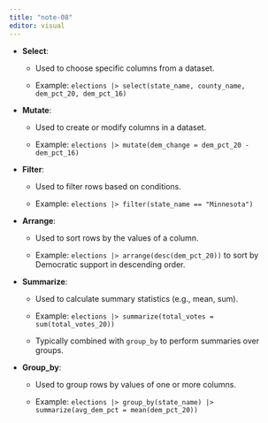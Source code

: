 ```yaml
---
title: "note-08"
editor: visual
---
```


-   **Select**:

    -   Used to choose specific columns from a dataset.

    -   Example: `elections |> select(state_name, county_name, dem_pct_20, dem_pct_16)`

-   **Mutate**:

    -   Used to create or modify columns in a dataset.

    -   Example: `elections |> mutate(dem_change = dem_pct_20 - dem_pct_16)`

-   **Filter**:

    -   Used to filter rows based on conditions.

    -   Example: `elections |> filter(state_name == "Minnesota")`

-   **Arrange**:

    -   Used to sort rows by the values of a column.

    -   Example: `elections |> arrange(desc(dem_pct_20))` to sort by Democratic support in descending order.

-   **Summarize**:

    -   Used to calculate summary statistics (e.g., mean, sum).

    -   Example: `elections |> summarize(total_votes = sum(total_votes_20))`

    -   Typically combined with `group_by` to perform summaries over groups.

-   **Group_by**:

    -   Used to group rows by values of one or more columns.

    -   Example: `elections |> group_by(state_name) |> summarize(avg_dem_pct = mean(dem_pct_20))`
